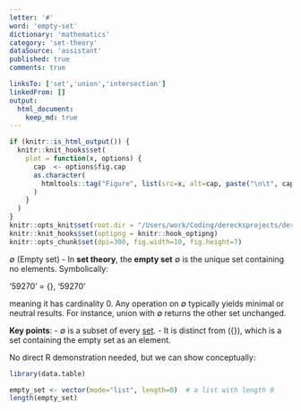 ```yaml
---
letter: '#'
word: 'empty-set'
dictionary: 'mathematics'
category: 'set-theory'
dataSource: 'assistant'
published: true
comments: true

linksTo: ['set','union','intersection']
linkedFrom: []
output:
  html_document:
    keep_md: true
---
```


```r
if (knitr::is_html_output()) {
  knitr::knit_hooks$set(
    plot = function(x, options) {
      cap  <- options$fig.cap
      as.character(
        htmltools::tag("Figure", list(src=x, alt=cap, paste("\n\t", cap, "\n", sep="")))
      )
    }
  )
}
knitr::opts_knit$set(root.dir = "/Users/work/Coding/derecksprojects/derecksnotes.com-playground/derecksnotes.com/client/src/app/dictionaries/mathematics/definitions")
knitr::knit_hooks$set(optipng = knitr::hook_optipng)
knitr::opts_chunk$set(dpi=300, fig.width=10, fig.height=7)
```

<a id="empty-set">∅ (Empty set)</a> - In **set theory**, the **empty set** ∅ is the unique set containing no elements. Symbolically:

'59270'
\varnothing = \{\},
'59270'

meaning it has cardinality 0. Any operation on ∅ typically yields minimal or neutral results. For instance, union with ∅ returns the other set unchanged.

**Key points**:
- ∅ is a subset of every [set](#set).
- It is distinct from \(\{\varnothing\}\), which is a set containing the empty set as an element.

No direct R demonstration needed, but we can show conceptually:

```r
library(data.table)

empty_set <- vector(mode="list", length=0)  # a list with length 0
length(empty_set)
```
